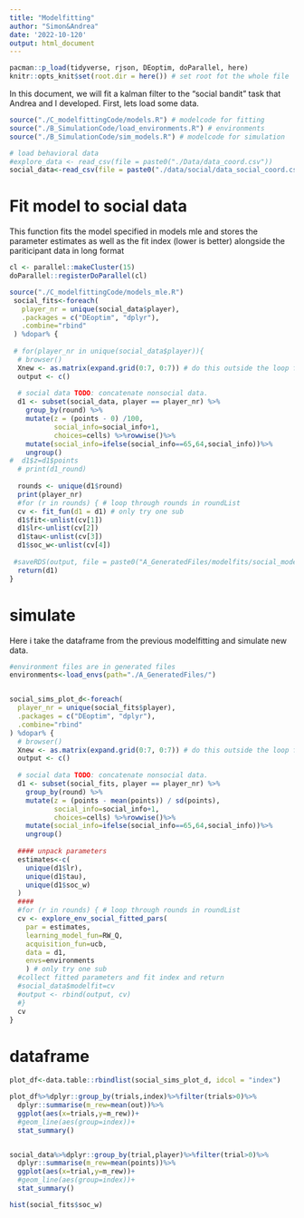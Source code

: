 ```yaml
---
title: "Modelfitting"
author: "Simon&Andrea"
date: '2022-10-120'
output: html_document
---
```


```r
pacman::p_load(tidyverse, rjson, DEoptim, doParallel, here)
knitr::opts_knit$set(root.dir = here()) # set root fot the whole file
```

In this document, we will fit a kalman filter to the "social bandit" task that Andrea and I developed. 
First, lets load some data.

```r
source("./C_modelfittingCode/models.R") # modelcode for fitting
source("./B_SimulationCode/load_environments.R") # environments
source("./B_SimulationCode/sim_models.R") # modelcode for simulation

# load behavioral data
#explore_data <- read_csv(file = paste0("./Data/data_coord.csv"))
social_data<-read_csv(file = paste0("./data/social/data_social_coord.csv"))
```

# Fit model to social data
This function fits the model specified in models mle and stores the parameter estimates as well as the fit index (lower is better)
alongside the pariticipant data in long format

```r
cl <- parallel::makeCluster(15)
doParallel::registerDoParallel(cl)

source("./C_modelfittingCode/models_mle.R")
 social_fits<-foreach(
   player_nr = unique(social_data$player),
   .packages = c("DEoptim", "dplyr"),
   .combine="rbind"
 ) %dopar% {
  
 # for(player_nr in unique(social_data$player)){
  # browser()
  Xnew <- as.matrix(expand.grid(0:7, 0:7)) # do this outside the loop for better speed
  output <- c()
  
  # social data TODO: concatenate nonsocial data.
  d1 <- subset(social_data, player == player_nr) %>%
    group_by(round) %>%
    mutate(z = (points - 0) /100,
           social_info=social_info+1,
           choices=cells) %>%rowwise()%>%
    mutate(social_info=ifelse(social_info==65,64,social_info))%>%
    ungroup()
#  d1$z=d1$points
  # print(d1_round)
  
  rounds <- unique(d1$round)
  print(player_nr)
  #for (r in rounds) { # loop through rounds in roundList
  cv <- fit_fun(d1 = d1) # only try one sub
  d1$fit<-unlist(cv[1])
  d1$lr<-unlist(cv[2])
  d1$tau<-unlist(cv[3])
  d1$soc_w<-unlist(cv[4])
  
 #saveRDS(output, file = paste0("A_GeneratedFiles/modelfits/social_models/Q_fit", player_nr, ".rds"))
  return(d1)
}
```





# simulate
Here i take the dataframe from the previous modelfitting and simulate new data.
```r
#environment files are in generated files
environments<-load_envs(path="./A_GeneratedFiles/")


social_sims_plot_d<-foreach(
  player_nr = unique(social_fits$player),
  .packages = c("DEoptim", "dplyr"),
  .combine="rbind"
) %dopar% {
  # browser()
  Xnew <- as.matrix(expand.grid(0:7, 0:7)) # do this outside the loop for better speed
  output <- c()
  
  # social data TODO: concatenate nonsocial data.
  d1 <- subset(social_fits, player == player_nr) %>%
    group_by(round) %>%
    mutate(z = (points - mean(points)) / sd(points),
           social_info=social_info+1,
           choices=cells) %>%rowwise()%>%
    mutate(social_info=ifelse(social_info==65,64,social_info))%>%
    ungroup()
  
  #### unpack parameters
  estimates<-c(
    unique(d1$lr),
    unique(d1$tau),
    unique(d1$soc_w)
  )
  ####
  #for (r in rounds) { # loop through rounds in roundList
  cv <- explore_env_social_fitted_pars(
    par = estimates, 
    learning_model_fun=RW_Q, 
    acquisition_fun=ucb,
    data = d1,
    envs=environments
    ) # only try one sub
  #collect fitted parameters and fit index and return
  #social_data$modelfit=cv
  #output <- rbind(output, cv)
  #}
  cv
}
```

# dataframe

```r
plot_df<-data.table::rbindlist(social_sims_plot_d, idcol = "index")

plot_df%>%dplyr::group_by(trials,index)%>%filter(trials>0)%>%
  dplyr::summarise(m_rew=mean(out))%>%
  ggplot(aes(x=trials,y=m_rew))+
  #geom_line(aes(group=index))+
  stat_summary()


social_data%>%dplyr::group_by(trial,player)%>%filter(trial>0)%>%
  dplyr::summarise(m_rew=mean(points))%>%
  ggplot(aes(x=trial,y=m_rew))+
  #geom_line(aes(group=index))+
  stat_summary()

hist(social_fits$soc_w)
```

